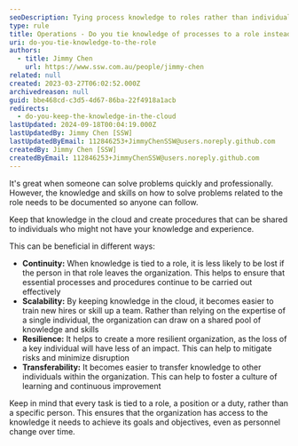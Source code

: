 ```yaml
---
seoDescription: Tying process knowledge to roles rather than individuals ensures continuity, scalability, and resilience for organizations.
type: rule
title: Operations - Do you tie knowledge of processes to a role instead of an individual?
uri: do-you-tie-knowledge-to-the-role
authors:
  - title: Jimmy Chen
    url: https://www.ssw.com.au/people/jimmy-chen
related: null
created: 2023-03-27T06:02:52.000Z
archivedreason: null
guid: bbe468cd-c3d5-4d67-86ba-22f4918a1acb
redirects:
  - do-you-keep-the-knowledge-in-the-cloud
lastUpdated: 2024-09-18T00:04:19.000Z
lastUpdatedBy: Jimmy Chen [SSW]
lastUpdatedByEmail: 112846253+JimmyChenSSW@users.noreply.github.com
createdBy: Jimmy Chen [SSW]
createdByEmail: 112846253+JimmyChenSSW@users.noreply.github.com
---
```


It's great when someone can solve problems quickly and professionally. However, the knowledge and skills on how to solve problems related to the role needs to be documented so anyone can follow.

Keep that knowledge in the cloud and create procedures that can be shared to individuals who might not have your knowledge and experience.

This can be beneficial in different ways:

- **Continuity:** When knowledge is tied to a role, it is less likely to be lost if the person in that role leaves the organization. This helps to ensure that essential processes and procedures continue to be carried out effectively
- **Scalability:** By keeping knowledge in the cloud, it becomes easier to train new hires or skill up a team. Rather than relying on the expertise of a single individual, the organization can draw on a shared pool of knowledge and skills
- **Resilience:** It helps to create a more resilient organization, as the loss of a key individual will have less of an impact. This can help to mitigate risks and minimize disruption
- **Transferability:** It becomes easier to transfer knowledge to other individuals within the organization. This can help to foster a culture of learning and continuous improvement

Keep in mind that every task is tied to a role, a position or a duty, rather than a specific person. This ensures that the organization has access to the knowledge it needs to achieve its goals and objectives, even as personnel change over time.
